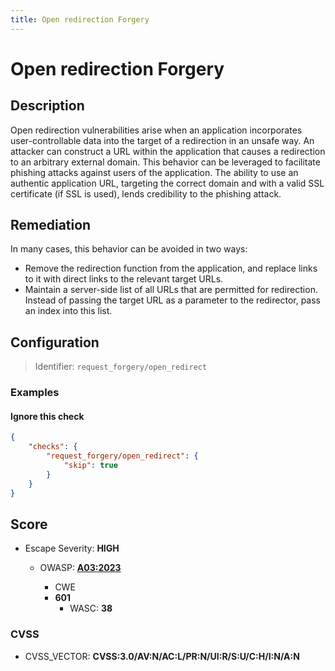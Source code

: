 ```yaml
---
title: Open redirection Forgery
---
```


# Open redirection Forgery

## Description

Open redirection vulnerabilities arise when an application incorporates user-controllable data into the target of a redirection in an unsafe way.
An attacker can construct a URL within the application that causes a redirection to an arbitrary external domain. This behavior can be leveraged to facilitate phishing attacks against users of the application.
The ability to use an authentic application URL, targeting the correct domain and with a valid SSL certificate (if SSL is used), lends credibility to the phishing attack.


## Remediation

In many cases, this behavior can be avoided in two ways:
- Remove the redirection function from the application, and replace links to it with direct links to the relevant target URLs.
- Maintain a server-side list of all URLs that are permitted for redirection. Instead of passing the target URL as a parameter to the redirector, pass an index into this list.




## Configuration

> Identifier: `request_forgery/open_redirect`



### Examples



#### Ignore this check

```json
{
    "checks": {
        "request_forgery/open_redirect": {
            "skip": true
        }
    }
}
```




## Score

- Escape Severity: **<span className="high-severity">HIGH</span>**
  - OWASP: **[A03:2023](https://github.com/OWASP/API-Security/blob/master/editions/2023/en/0xa3-broken-object-property-level-authorization.md)**
    
    - CWE
    - **601**
      - WASC: **38**
      
      

### CVSS

- CVSS_VECTOR: **CVSS:3.0/AV:N/AC:L/PR:N/UI:R/S:U/C:H/I:N/A:N**


